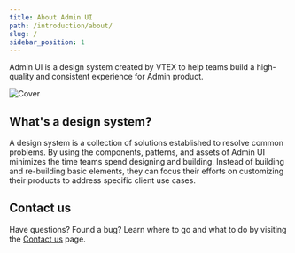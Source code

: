 ```yaml
---
title: About Admin UI
path: /introduction/about/
slug: /
sidebar_position: 1
---
```


Admin UI is a design system created by VTEX to help teams build a high-quality and consistent experience for Admin product.

![Cover](/img/cover.png)

## What's a design system?

A design system is a collection of solutions established to resolve common problems. By using the components, patterns, and assets of Admin UI minimizes the time teams spend designing and building. Instead of building and re-building basic elements, they can focus their efforts on customizing their products to address specific client use cases.

## Contact us

Have questions? Found a bug? Learn where to go and what to do by visiting the [Contact us](/help/contact-us) page.
